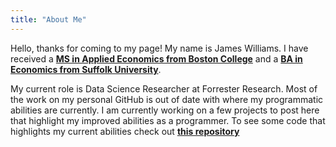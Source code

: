 ```yaml
---
title: "About Me"
---
```


Hello, thanks for coming to my page! My name is James Williams. 
I have received a **[MS in Applied Economics from Boston College](https://appliedeconomics.bc.edu)**
and a 
**[BA in Economics from Suffolk University](https://www.suffolk.edu/cas/degrees-programs/economics)**.

My current role is Data Science Researcher at Forrester Research. Most of the work on my personal GitHub is out of date with where my programmatic abilities are currently. I am currently working on a few projects to post here that highlight my improved abilities as a programmer. To see some code that highlights my current abilities check out **[this repository](https://github.com/jw388743/adventOfCode2022)**  
